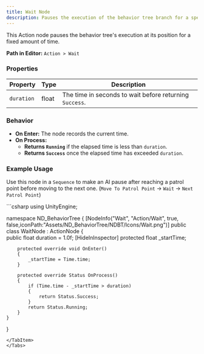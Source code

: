 ```yaml
---
title: Wait Node
description: Pauses the execution of the behavior tree branch for a specified duration.
---
```


This Action node pauses the behavior tree's execution at its position for a fixed amount of time.

**Path in Editor:** `Action > Wait`

### Properties

| Property   | Type  | Description                                        |
| ---------- | ----- | -------------------------------------------------- |
| `duration` | float | The time in seconds to wait before returning `Success`. |

### Behavior

-   **On Enter:** The node records the current time.
-   **On Process:**
    -   **Returns `Running`** if the elapsed time is less than `duration`.
    -   **Returns `Success`** once the elapsed time has exceeded `duration`.

### Example Usage
Use this node in a `Sequence` to make an AI pause after reaching a patrol point before moving to the next one. (`Move To Patrol Point` -> `Wait` -> `Next Patrol Point`)

<Tabs>
<TabItem label="C# Code">
```csharp
using UnityEngine;

namespace ND_BehaviorTree
{
    [NodeInfo("Wait", "Action/Wait", true, false,iconPath:"Assets/ND_BehaviorTree/NDBT/Icons/Wait.png")]
    public class WaitNode : ActionNode
    {   
        public float duration = 1.0f;
        [HideInInspector]
        protected float _startTime;

        protected override void OnEnter()
        {
            _startTime = Time.time;
        }

        protected override Status OnProcess()
        {
            if (Time.time - _startTime > duration)
            {   
                return Status.Success;
            }
            return Status.Running;
        }
    }
}
```
</TabItem>
</Tabs>
